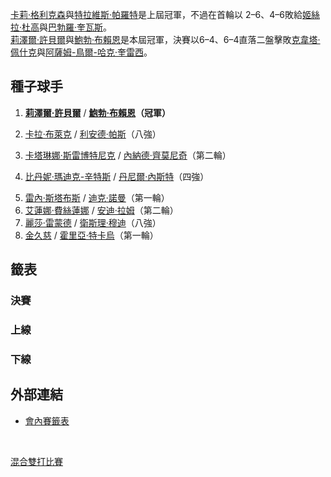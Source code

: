 {{GrandSlamEvents|2010|美國網球公開賽|
| champ = {{flagicon|USA}} [[莉澤爾·許貝爾|莉澤爾·許貝爾]]<br />{{flagicon|USA}} [[鮑勃·布賴恩|鮑勃·布賴恩]]
| runner = {{flagicon|CZE}} [[克韋塔·佩什克|克韋塔·佩什克]]<br />{{flagicon|PAK}} [[阿薩姆-鳥爾-哈克·奎雷西|阿薩姆-鳥爾-哈克·奎雷西]]
| score = 6–4、6–4
}}

{{main|2010年美國網球公開賽}}
[[卡莉·格利克森|卡莉·格利克森]]與[[特拉維斯·帕羅特|特拉維斯·帕羅特]]是上屆冠軍，不過在首輪以 2–6、4–6敗給[[姬絲拉·杜高|姬絲拉·杜高]]與[[巴勃羅·奎瓦斯|巴勃羅·奎瓦斯]]。<br />
[[莉澤爾·許貝爾|莉澤爾·許貝爾]]與[[鮑勃·布賴恩|鮑勃·布賴恩]]是本屆冠軍，決賽以6–4、6–4直落二盤擊敗[[克韋塔·佩什克|克韋塔·佩什克]]與[[阿薩姆-鳥爾-哈克·奎雷西|阿薩姆-鳥爾-哈克·奎雷西]]。

== 種子球手 ==
{{col-begin}}
{{col-2}}
# {{flagicon|USA}} '''[[莉澤爾·許貝爾|莉澤爾·許貝爾]]''' / {{flagicon|USA}} '''[[鮑勃·布賴恩|鮑勃·布賴恩]]（冠軍）'''
# {{flagicon|ZIM}} [[卡拉·布萊克|卡拉·布萊克]] / {{flagicon|IND}} [[利安德·帕斯|利安德·帕斯]]（八強）
# {{flagicon|SVN}} [[卡塔琳娜·斯雷博特尼克|卡塔琳娜·斯雷博特尼克]] / {{flagicon|SRB}} [[內納德·齊莫尼奇|內納德·齊莫尼奇]]（第二輪）
# {{flagicon|USA}} [[比丹妮·瑪迪克-辛特斯|比丹妮·瑪迪克-辛特斯]] / {{flagicon|CAN}} [[丹尼爾·內斯特|丹尼爾·內斯特]]（四強）
{{col-2}}
<ol start="5">
<li> {{flagicon|AUS}} [[雷內·斯塔布斯|雷內·斯塔布斯]] / {{flagicon|BEL}} [[迪克·諾曼|迪克·諾曼]]（第一輪）
<li> {{flagicon|RUS}} [[艾蓮娜·費絲蓮娜|艾蓮娜·費絲蓮娜]] / {{flagicon|ISR}} [[安迪·拉姆|安迪·拉姆]]（第二輪）
<li> {{flagicon|USA}} [[麗莎·雷蒙德|麗莎·雷蒙德]] / {{flagicon|RSA}} [[衛斯理·穆迪|衛斯理·穆迪]]（八強）
<li> {{flagicon|USA}} [[金久慈|金久慈]] / {{flagicon|ROU}} [[霍里亞·特卡烏|霍里亞·特卡烏]]（第一輪）
</ol>
{{col-end}}

== 籤表 ==
{{Draw key}}
=== 決賽 ===
{{4TeamBracket-Tennis3
| RD1=四強
| RD2=決賽

| team-width=195

| RD1-seed1=1
| RD1-team1={{flagicon|USA}}''' [[莉澤爾·許貝爾|莉澤爾·許貝爾]]<BR> {{flagicon|USA}} [[鮑勃·布賴恩|鮑勃·布賴恩]]
| RD1-score1-1='''6
| RD1-score1-2='''7
| RD1-score1-3= 
| RD1-seed2=4
| RD1-team2={{flagicon|USA}} [[比丹妮·瑪迪克-辛特斯|比丹妮·瑪迪克-辛特斯]]<BR> {{flagicon|CAN}} [[丹尼爾·內斯特|丹尼爾·內斯特]]
| RD1-score2-1=3
| RD1-score2-2=5
| RD1-score2-3= 

| RD1-seed3= 
| RD1-team3='''{{flagicon|CZE}} [[克韋塔·佩什克|克韋塔·佩什克]]<BR> {{flagicon|PAK}} [[阿薩姆-鳥爾-哈克·奎雷西|阿薩姆-鳥爾-哈克·奎雷西]]
| RD1-score3-1='''7
| RD1-score3-2='''7
| RD1-score3-3= 
| RD1-seed4= 
| RD1-team4={{flagicon|GER}} [[安娜·蓮娜·歌恩菲特|安娜·蓮娜·歌恩菲特]]<BR> {{flagicon|BAH}} [[馬克·諾爾斯|馬克·諾爾斯]]
| RD1-score4-1=6<sup>5</sup>
| RD1-score4-2=6<sup>4</sup>
| RD1-score4-3= 

| RD2-seed1=1
| RD2-team1='''{{flagicon|USA}} [[莉澤爾·許貝爾|莉澤爾·許貝爾]]<BR> {{flagicon|USA}} [[鮑勃·布賴恩|鮑勃·布賴恩]]'''
| RD2-score1-1='''6
| RD2-score1-2='''6
| RD2-score1-3= 
| RD2-seed2= 
| RD2-team2={{flagicon|CZE}} [[克韋塔·佩什克|克韋塔·佩什克]]<BR> {{flagicon|PAK}} [[阿薩姆-鳥爾-哈克·奎雷西|阿薩姆-鳥爾-哈克·奎雷西]]
| RD2-score2-1=4
| RD2-score2-2=4
| RD2-score2-3= 
}}

=== 上線 ===
{{16TeamBracket-Compact-Tennis3
| RD1=第一輪
| RD2=第二輪
| RD3=八強
| RD4=四強

| RD1-seed01=1
| RD1-team01='''{{flagicon|USA}} [[莉澤爾·許貝爾|許貝爾]]<BR> {{flagicon|USA}} [[鮑勃·布賴恩|B 布賴恩]]'''
| RD1-score01-1='''6
| RD1-score01-2='''6
| RD1-score01-3= 
| RD1-seed02=Alt
| RD1-team02={{flagicon|TPE}} [[謝淑薇|謝淑薇]]<BR> {{flagicon|BRA}} [[Bruno_Soares|B Soares]]
| RD1-score02-1=4
| RD1-score02-2=3
| RD1-score02-3= 

| RD1-seed03=WC
| RD1-team03='''{{flagicon|USA}} [[梅蘭妮·歐丁|歐丁]]<BR> {{flagicon|USA}} [[Ryan_Harrison_(tennis)|R Harrison]]'''
| RD1-score03-1='''6
| RD1-score03-2='''7
| RD1-score03-3= 
| RD1-seed04= 
| RD1-team04={{flagicon|CZE}} [[Andrea_Hlaváčková|A Hlaváčková]]<BR> {{flagicon|SVK}} [[Michal_Mertiňák|M Mertiňák]]
| RD1-score04-1=1
| RD1-score04-2=5
| RD1-score04-3= 

| RD1-seed05= 
| RD1-team05={{flagicon|SUI}} [[迪美雅·芭辛絲姬|芭辛絲姬]]<BR> {{flagicon|AUT}} [[奧利弗·馬拉克|馬拉克]]
| RD1-score05-1=1
| RD1-score05-2=3
| RD1-score05-3= 
| RD1-seed06= 
| RD1-team06='''{{flagicon|BLR}} [[奧爾加·歌弗索娃|歌弗索娃]]<BR> {{flagicon|POL}} [[馬辛·麥考斯基|麥考斯基]]'''
| RD1-score06-1='''6
| RD1-score06-2='''6
| RD1-score06-3= 

| RD1-seed07= 
| RD1-team07={{Nowrap|{{flagicon|ESP}} [[安娜貝爾·梅迪娜·加里格斯|梅迪娜·加里格斯]]}}<BR> {{flagicon|ESP}} [[馬克·洛佩斯|M 洛佩斯]]
| RD1-score07-1=1
| RD1-score07-2=6<sup>4</sup>
| RD1-score07-3= 
| RD1-seed08=7
| RD1-team08='''{{flagicon|USA}} [[麗莎·雷蒙德|雷蒙德]]<BR> {{flagicon|RSA}} [[衛斯理·穆迪|穆迪]]
| RD1-score08-1='''6
| RD1-score08-2='''7
| RD1-score08-3= 

| RD1-seed09=4
| RD1-team09='''{{flagicon|USA}} [[比丹妮·瑪迪克-辛特斯|瑪迪克-辛特斯]]<BR> {{flagicon|CAN}} [[丹尼爾·內斯特|內斯特]]
| RD1-score09-1='''6
| RD1-score09-2=2
| RD1-score09-3='''[10]
| RD1-seed10=WC
| RD1-team10={{flagicon|USA}} [[Beatrice_Capra|B Capra]]<BR> {{flagicon|USA}} [[Jack_Sock|J Sock]]
| RD1-score10-1=2
| RD1-score10-2='''6
| RD1-score10-3=[7]

| RD1-seed11= 
| RD1-team11={{flagicon|CHN}} [[晏紫|晏]]<BR> {{flagicon|IND}} [[羅翰·波柏納|R 波柏納]]
| RD1-score11-1=2
| RD1-score11-2=4
| RD1-score11-3= 
| RD1-seed12= 
| RD1-team12='''{{flagicon|FRA}} [[阿拉瓦內·雷扎伊|雷扎伊]]<BR> {{flagicon|USA}} [[拉傑夫·拉姆|拉姆]]
| RD1-score12-1='''6
| RD1-score12-2='''6
| RD1-score12-3= 

| RD1-seed13= 
| RD1-team13='''{{flagicon|TPE}} [[詹詠然|詹詠然]]<BR> {{flagicon|AUS}} [[保羅·亨利|亨利]]
| RD1-score13-1='''6
| RD1-score13-2='''6
| RD1-score13-3= 
| RD1-seed14=Alt
| RD1-team14={{flagicon|ROU}} [[Alexandra_Dulgheru|A Dulgheru]]<BR> {{flagicon|ESP}} [[David_Marrero|D Marrero]]
| RD1-score14-1=4
| RD1-score14-2=2
| RD1-score14-3= 

| RD1-seed15=WC
| RD1-team15='''{{flagicon|USA}} [[Abigail_Spears|A Spears]]<BR> {{flagicon|USA}} [[Scott_Lipsky|S Lipsky]]'''
| RD1-score15-1='''7
| RD1-score15-2='''7
| RD1-score15-3= 
| RD1-seed16=5
| RD1-team16={{flagicon|AUS}} [[雷內·斯塔布斯|斯塔布斯]]<BR> {{flagicon|BEL}} [[迪克·諾曼|諾曼]]
| RD1-score16-1=6<sup>4</sup>
| RD1-score16-2=6<sup>3</sup>
| RD1-score16-3= 

| RD2-seed01=1
| RD2-team01='''{{flagicon|USA}} [[莉澤爾·許貝爾|許貝爾]]<BR> {{flagicon|USA}} [[鮑勃·布賴恩|B 布賴恩]]'''
| RD2-score01-1=5
| RD2-score01-2='''6
| RD2-score01-3='''[10]
| RD2-seed02=WC
| RD2-team02={{flagicon|USA}} [[梅蘭妮·歐丁|歐丁]]<BR> {{flagicon|USA}} [[Ryan_Harrison_(tennis)|R Harrison]]
| RD2-score02-1='''7
| RD2-score02-2=1
| RD2-score02-3=[3]

| RD2-seed03= 
| RD2-team03={{flagicon|BLR}} [[奧爾加·歌弗索娃|歌弗索娃]]<BR> {{flagicon|POL}} [[馬辛·麥考斯基|麥考斯基]]
| RD2-score03-1=4
| RD2-score03-2=6<sup>5</sup>
| RD2-score03-3= 
| RD2-seed04=7
| RD2-team04='''{{flagicon|USA}} [[麗莎·雷蒙德|雷蒙德]]<BR> {{flagicon|RSA}} [[衛斯理·穆迪|穆迪]]
| RD2-score04-1='''6
| RD2-score04-2='''7
| RD2-score04-3= 

| RD2-seed05=4
| RD2-team05='''{{flagicon|USA}} [[比丹妮·瑪迪克-辛特斯|瑪迪克-辛特斯]]<BR> {{flagicon|CAN}} [[丹尼爾·內斯特|內斯特]]
| RD2-score05-1=6<sup>2</sup>
| RD2-score05-2='''6
| RD2-score05-3='''[10]
| RD2-seed06=  
| RD2-team06={{flagicon|FRA}} [[阿拉瓦內·雷扎伊|雷扎伊]]<BR> {{flagicon|USA}} [[拉傑夫·拉姆|拉姆]]
| RD2-score06-1='''7
| RD2-score06-2=2
| RD2-score06-3=[5]

| RD2-seed07= 
| RD2-team07='''{{flagicon|TPE}} [[詹詠然|詹詠然]]<BR> {{flagicon|AUS}} [[保羅·亨利|亨利]]
| RD2-score07-1='''6
| RD2-score07-2=5
| RD2-score07-3='''[10]
| RD2-seed08=WC
| RD2-team08={{flagicon|USA}} [[Abigail_Spears|A Spears]]<BR> {{flagicon|USA}} [[Scott_Lipsky|S Lipsky]]
| RD2-score08-1=2
| RD2-score08-2='''7
| RD2-score08-3=[5]

| RD3-seed01=1
| RD3-team01='''{{flagicon|USA}} [[莉澤爾·許貝爾|許貝爾]]<BR> {{flagicon|USA}} [[鮑勃·布賴恩|B 布賴恩]]
| RD3-score01-1='''6
| RD3-score01-2='''7
| RD3-score01-3= 
| RD3-seed02=7
| RD3-team02={{flagicon|USA}} [[麗莎·雷蒙德|雷蒙德]]<BR> {{flagicon|RSA}} [[衛斯理·穆迪|穆迪]]
| RD3-score02-1=4
| RD3-score02-2=6<sup>3</sup>
| RD3-score02-3= 

| RD3-seed03=4
| RD3-team03='''{{flagicon|USA}} [[比丹妮·瑪迪克-辛特斯|瑪迪克-辛特斯]]<BR> {{flagicon|CAN}} [[丹尼爾·內斯特|內斯特]]'''
| RD3-score03-1='''6
| RD3-score03-2='''6
| RD3-score03-3= 
| RD3-seed04= 
| RD3-team04={{flagicon|TPE}} [[詹詠然|詹詠然]]<BR> {{flagicon|AUS}} [[保羅·亨利|亨利]]
| RD3-score04-1=4
| RD3-score04-2=3
| RD3-score04-3= 

| RD4-seed01=1
| RD4-team01='''{{flagicon|USA}} [[莉澤爾·許貝爾|許貝爾]]<BR> {{flagicon|USA}} [[鮑勃·布賴恩|B 布賴恩]]'''
| RD4-score01-1='''6
| RD4-score01-2='''7
| RD4-score01-3= 
| RD4-seed02=4
| RD4-team02={{flagicon|USA}} [[比丹妮·瑪迪克-辛特斯|瑪迪克-辛特斯]]<BR> {{flagicon|CAN}} [[丹尼爾·內斯特|內斯特]]
| RD4-score02-1=3
| RD4-score02-2=5
| RD4-score02-3= 
}}

=== 下線 ===
{{16TeamBracket-Compact-Tennis3
| RD1=第一輪
| RD2=第二輪
| RD3=八強
| RD4=四強

| RD1-seed01=8
| RD1-team01={{flagicon|USA}} [[金久慈|金久慈]]<BR> {{flagicon|ROU}} [[霍里亞·特卡烏|特卡烏]]
| RD1-score01-1=5
| RD1-score01-2='''6
| RD1-score01-3=[5]
| RD1-seed02= 
| RD1-team02='''{{flagicon|CZE}} [[克韋塔·佩什克|佩什克]]<BR> {{flagicon|PAK}} [[阿薩姆-鳥爾-哈克·奎雷西|奎雷西]]'''
| RD1-score02-1='''7
| RD1-score02-2=4
| RD1-score02-3='''[10]

| RD1-seed03=WC
| RD1-team03={{flagicon|USA}} [[吉兒·克蕾貝絲|克蕾貝絲]]<BR> {{flagicon|USA}} [[麥可·羅素|羅素]]
| RD1-score03-1=6<sup>3</sup>
| RD1-score03-2='''7
| RD1-score03-3=[1]
| RD1-seed04= 
| RD1-team04='''{{flagicon|KAZ}} [[雅羅斯拉娃·施韋多娃|施韋多娃]]<BR> {{flagicon|AUT}} [[尤利安·克諾夫萊|克諾夫萊]]'''
| RD1-score04-1='''7
| RD1-score04-2=5
| RD1-score04-3='''[10]

| RD1-seed05=WC
| RD1-team05={{flagicon|USA}} [[卡莉·格利克森|格利克森]]<BR> {{flagicon|USA}} [[特拉維斯·帕羅特|帕羅特]]
| RD1-score05-1=2
| RD1-score05-2=4
| RD1-score05-3= 
| RD1-seed06= 
| RD1-team06='''{{flagicon|ARG}} [[姬絲拉·杜高|杜高]]<BR> {{flagicon|URU}} [[巴勃羅·奎瓦斯|奎瓦斯]]'''
| RD1-score06-1='''6
| RD1-score06-2='''6
| RD1-score06-3= 

| RD1-seed07= 
| RD1-team07={{flagicon|GER}} [[安德烈婭·佩特科維奇|佩特科維奇]] <BR> {{flagicon|POL}} [[馬利尤斯·費騰柏格|費騰柏格]]
| RD1-score07-1=6<sup>3</sup>
| RD1-score07-2=6<sup>2</sup>
| RD1-score07-3= 
| RD1-seed08=3
| RD1-team08='''{{flagicon|SVN}} [[卡塔琳娜·斯雷博特尼克|斯雷博特尼克]] <BR> {{flagicon|SRB}} [[內納德·齊莫尼奇|齊莫尼奇]]'''
| RD1-score08-1='''7
| RD1-score08-2='''7
| RD1-score08-3= 

| RD1-seed09=6
| RD1-team09='''{{flagicon|RUS}} [[艾蓮娜·費絲蓮娜|費絲蓮娜]]<BR> {{flagicon|ISR}} [[安迪·拉姆|拉姆]]'''
| RD1-score09-1='''6
| RD1-score09-2=6<sup>6</sup>
| RD1-score09-3='''[11]
| RD1-seed10=WC
| RD1-team10={{flagicon|USA}} [[Raquel_Kops-Jones|R Kops-Jones]]<BR> {{flagicon|USA}} [[Eric_Butorac|E Butorac]]
| RD1-score10-1=4
| RD1-score10-2='''7
| RD1-score10-3=[9]

| RD1-seed11= 
| RD1-team11='''{{flagicon|GER}} [[安娜·蓮娜·歌恩菲特|歌恩菲特]]<BR> {{flagicon|BAH}} [[馬克·諾爾斯|諾爾斯]]'''
| RD1-score11-1='''6
| RD1-score11-2='''6
| RD1-score11-3= 
| RD1-seed12=WC
| RD1-team12={{flagicon|USA}} [[Nicole_Gibbs|N Gibbs]]<BR> {{flagicon|USA}} [[薩姆·奎里|奎里]]
| RD1-score12-1=3
| RD1-score12-2=2
| RD1-score12-3= 

| RD1-seed13= 
| RD1-team13={{flagicon|SVK}} [[達妮埃拉·漢圖楚娃|漢圖楚娃]]<BR> {{flagicon|IND}} [[馬赫什·布帕蒂|布帕蒂]]
| RD1-score13-1=4
| RD1-score13-2=2
| RD1-score13-3= 
| RD1-seed14= 
| RD1-team14='''{{flagicon|EST}} [[卡婭·卡內皮|卡內皮]]<BR> {{flagicon|SWE}} [[羅伯特·林德斯泰特|林德斯泰特]]'''
| RD1-score14-1='''6
| RD1-score14-2='''6
| RD1-score14-3= 

| RD1-seed15= 
| RD1-team15={{flagicon|CZE}} [[露絲·哈迪卡|哈迪卡]] <BR> {{flagicon|CZE}} [[弗朗提斯科·塞馬克|塞馬克]]
| RD1-score15-1=4
| RD1-score15-2=5
| RD1-score15-3= 
| RD1-seed16=2
| RD1-team16='''{{flagicon|ZIM}} [[卡拉·布萊克|布萊克]]<BR> {{flagicon|IND}} [[利安德·帕斯|帕斯]]'''
| RD1-score16-1='''6
| RD1-score16-2='''7
| RD1-score16-3= 

| RD2-seed01= 
| RD2-team01='''{{flagicon|CZE}} [[克韋塔·佩什克|佩什克]]<BR> {{flagicon|PAK}} [[阿薩姆-鳥爾-哈克·奎雷西|奎雷西]]'''
| RD2-score01-1=5
| RD2-score01-2='''6
| RD2-score01-3='''[10]
| RD2-seed02= 
| RD2-team02={{flagicon|KAZ}} [[雅羅斯拉娃·施韋多娃|施韋多娃]]<BR> {{flagicon|AUT}} [[尤利安·克諾夫萊|克諾夫萊]]
| RD2-score02-1='''7
| RD2-score02-2=3
| RD2-score02-3=[4]

| RD2-seed03= 
| RD2-team03='''{{flagicon|ARG}} [[姬絲拉·杜高|杜高]]<BR> {{flagicon|URU}} [[巴勃羅·奎瓦斯|奎瓦斯]]'''
| RD2-score03-1='''7
| RD2-score03-2='''7
| RD2-score03-3= 
| RD2-seed04=3
| RD2-team04={{flagicon|SVN}} [[卡塔琳娜·斯雷博特尼克|斯雷博特尼克]] <BR> {{flagicon|SRB}} [[內納德·齊莫尼奇|齊莫尼奇]]
| RD2-score04-1=5
| RD2-score04-2=5
| RD2-score04-3= 

| RD2-seed05=6
| RD2-team05={{flagicon|RUS}} [[艾蓮娜·費絲蓮娜|費絲蓮娜]]<BR> {{flagicon|ISR}} [[安迪·拉姆|拉姆]]
| RD2-score05-1='''6
| RD2-score05-2=3
| RD2-score05-3=[7]
| RD2-seed06=  
| RD2-team06='''{{flagicon|GER}} [[安娜·蓮娜·歌恩菲特|歌恩菲特]]<BR> {{flagicon|BAH}} [[馬克·諾爾斯|諾爾斯]]'''
| RD2-score06-1=4
| RD2-score06-2='''6
| RD2-score06-3='''[10]

| RD2-seed07= 
| RD2-team07={{flagicon|EST}} [[卡婭·卡內皮|卡內皮]]<BR> {{flagicon|SWE}} [[羅伯特·林德斯泰特|林德斯泰特]]
| RD2-score07-1=4
| RD2-score07-2=1
| RD2-score07-3= 
| RD2-seed08=2
| RD2-team08='''{{flagicon|ZIM}} [[卡拉·布萊克|布萊克]]<BR> {{flagicon|IND}} [[利安德·帕斯|帕斯]]'''
| RD2-score08-1='''6
| RD2-score08-2='''6
| RD2-score08-3= 

| RD3-seed01= 
| RD3-team01='''{{flagicon|CZE}} [[克韋塔·佩什克|佩什克]]<BR> {{flagicon|PAK}} [[阿薩姆-鳥爾-哈克·奎雷西|奎雷西]]'''
| RD3-score01-1=3
| RD3-score01-2='''6
| RD3-score01-3='''[10]
| RD3-seed02= 
| RD3-team02={{flagicon|ARG}} [[姬絲拉·杜高|杜高]]<BR> {{flagicon|URU}} [[巴勃羅·奎瓦斯|奎瓦斯]]
| RD3-score02-1='''6
| RD3-score02-2=2
| RD3-score02-3=[4]

| RD3-seed03= 
| RD3-team03='''{{flagicon|GER}} [[安娜·蓮娜·歌恩菲特|歌恩菲特]]<BR> {{flagicon|BAH}} [[馬克·諾爾斯|諾爾斯]]'''
| RD3-score03-1='''6
| RD3-score03-2='''6
| RD3-score03-3= 
| RD3-seed04=2
| RD3-team04={{flagicon|ZIM}} [[卡拉·布萊克|布萊克]]<BR> {{flagicon|IND}} [[利安德·帕斯|帕斯]]
| RD3-score04-1=3
| RD3-score04-2=4
| RD3-score04-3= 

| RD4-seed01= 
| RD4-team01='''{{flagicon|CZE}} [[克韋塔·佩什克|佩什克]]<BR> {{flagicon|PAK}} [[阿薩姆-鳥爾-哈克·奎雷西|奎雷西]]'''
| RD4-score01-1='''7
| RD4-score01-2='''7
| RD4-score01-3= 
| RD4-seed02= 
| RD4-team02={{flagicon|GER}} [[安娜·蓮娜·歌恩菲特|歌恩菲特]]<BR> {{flagicon|BAH}} [[馬克·諾爾斯|諾爾斯]]
| RD4-score02-1=6<sup>5</sup>
| RD4-score02-2=6<sup>4</sup>
| RD4-score02-3= 
}}

==外部連結==
*[https://web.archive.org/web/20100907190608/http://www.usopen.org/en_US/scores/draws/xd/xddraw.pdf 會內賽籤表]
<br />


[[Category:2010年美國網球公開賽|混合雙打比賽]]
